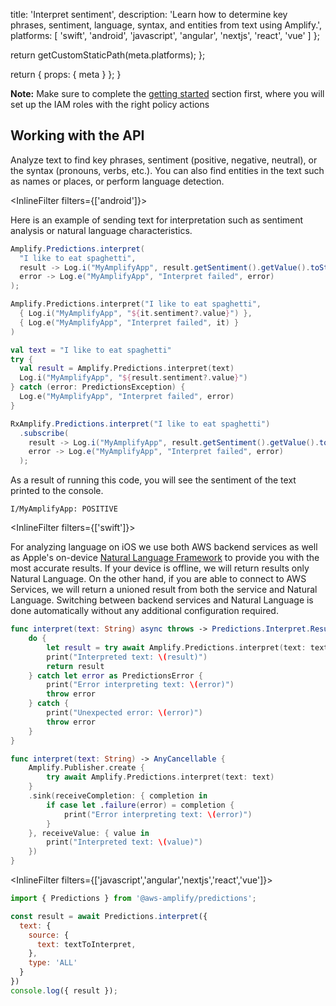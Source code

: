 
  title: 'Interpret sentiment',
  description: 'Learn how to determine key phrases, sentiment, language, syntax, and entities from text using Amplify.',
  platforms: [
    'swift',
    'android',
    'javascript',
    'angular',
    'nextjs',
    'react',
    'vue'
  ]
};

  return getCustomStaticPath(meta.platforms);
};

  return {
    props: {
      meta
    }
  };
}

<Callout informational>

**Note:** Make sure to complete the [getting started](../set-up-predictions) section first, where you will set up the IAM roles with the right policy actions

</Callout>

## Working with the API

Analyze text to find key phrases, sentiment (positive, negative, neutral), or the syntax (pronouns, verbs, etc.). You can also find entities in the text such as names or places, or perform language detection.

<InlineFilter filters={['android']}>

Here is an example of sending text for interpretation such as sentiment analysis or natural language characteristics.

<BlockSwitcher>
<Block name="Java">

```java
Amplify.Predictions.interpret(
  "I like to eat spaghetti",
  result -> Log.i("MyAmplifyApp", result.getSentiment().getValue().toString()),
  error -> Log.e("MyAmplifyApp", "Interpret failed", error)
);
```

</Block>
<Block name="Kotlin - Callbacks">

```kotlin
Amplify.Predictions.interpret("I like to eat spaghetti",
  { Log.i("MyAmplifyApp", "${it.sentiment?.value}") },
  { Log.e("MyAmplifyApp", "Interpret failed", it) }
)
```

</Block>
<Block name="Kotlin - Coroutines">

```kotlin
val text = "I like to eat spaghetti"
try {
  val result = Amplify.Predictions.interpret(text)
  Log.i("MyAmplifyApp", "${result.sentiment?.value}")
} catch (error: PredictionsException) {
  Log.e("MyAmplifyApp", "Interpret failed", error)
}
```

</Block>
<Block name="RxJava">

```java
RxAmplify.Predictions.interpret("I like to eat spaghetti")
  .subscribe(
    result -> Log.i("MyAmplifyApp", result.getSentiment().getValue().toString()),
    error -> Log.e("MyAmplifyApp", "Interpret failed", error)
  );
```

</Block>
</BlockSwitcher>

As a result of running this code, you will see the sentiment of the text printed to the console.

```console
I/MyAmplifyApp: POSITIVE
```

</InlineFilter>

<InlineFilter filters={['swift']}>

For analyzing language on iOS we use both AWS backend services as well as Apple's on-device [Natural Language Framework](https://developer.apple.com/documentation/naturallanguage) to provide you with the most accurate results.  If your device is offline, we will return results only Natural Language.  On the other hand, if you are able to connect to AWS Services, we will return a unioned result from both the service and Natural Language.  Switching between backend services and Natural Language is done automatically without any additional configuration required.

<BlockSwitcher>

<Block name="Async/Await">

```swift
func interpret(text: String) async throws -> Predictions.Interpret.Result {
    do {
        let result = try await Amplify.Predictions.interpret(text: text)
        print("Interpreted text: \(result)")
        return result
    } catch let error as PredictionsError {
        print("Error interpreting text: \(error)")
        throw error
    } catch {
        print("Unexpected error: \(error)")
        throw error
    }
}
```

</Block>

<Block name="Combine">

```swift
func interpret(text: String) -> AnyCancellable {
    Amplify.Publisher.create {
        try await Amplify.Predictions.interpret(text: text)
    }
    .sink(receiveCompletion: { completion in
        if case let .failure(error) = completion {
            print("Error interpreting text: \(error)")
        }
    }, receiveValue: { value in
        print("Interpreted text: \(value)")
    })
}
```

</Block>

</BlockSwitcher>


</InlineFilter>

<InlineFilter filters={['javascript','angular','nextjs','react','vue']}>


```js
import { Predictions } from '@aws-amplify/predictions';

const result = await Predictions.interpret({
  text: {
    source: {
      text: textToInterpret,
    },
    type: 'ALL'
  }
})
console.log({ result });
```
</InlineFilter>

